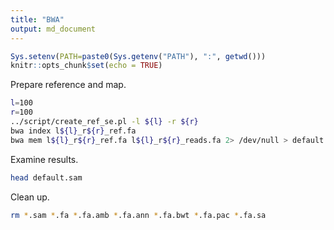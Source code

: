 ```yaml
---
title: "BWA"
output: md_document
---
```


```r
Sys.setenv(PATH=paste0(Sys.getenv("PATH"), ":", getwd()))
knitr::opts_chunk$set(echo = TRUE)
```

Prepare reference and map.

```bash
l=100
r=100
../script/create_ref_se.pl -l ${l} -r ${r}
bwa index l${l}_r${r}_ref.fa
bwa mem l${l}_r${r}_ref.fa l${l}_r${r}_reads.fa 2> /dev/null > default.sam
```

Examine results.

```bash
head default.sam
```

Clean up.

```bash
rm *.sam *.fa *.fa.amb *.fa.ann *.fa.bwt *.fa.pac *.fa.sa
```

